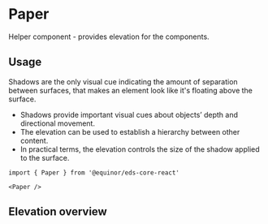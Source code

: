 
# Paper

Helper component - provides elevation for the components.

<Links 
    documentationUrl="https://eds.equinor.com/0b0c666ab/p/568642-elevation/b/790b54"
    sourceUrl="https://github.com/equinor/design-system/tree/develop/packages/eds-core-react/src/components/Paper/Paper.tsx"
    npmUrl="https://www.npmjs.com/package/@equinor/eds-core-react"
/>

<Primary />
<Controls />

## Usage

Shadows are the only visual cue indicating the amount of separation between surfaces, that makes an element look like it's floating above the surface.

 <ul>
    <li>Shadows provide important visual cues about objects’ depth and directional movement.</li>
    <li>The elevation can be used to establish a hierarchy between other content.</li>
    <li>In practical terms, the elevation controls the size of the shadow applied to the surface.</li>
  </ul>

```tsx
import { Paper } from '@equinor/eds-core-react'

<Paper />
```

## Elevation overview 

<Canvas of={ComponentStories.ElevationOverview} />
